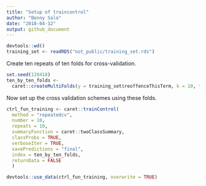 ```yaml
---
title: "Setup of traincontrol"
author: "Benny Salo"
date: "2018-04-12"
output: github_document
---
```




```r
devtools::wd()
training_set <- readRDS("not_public/training_set.rds")
```

Create ten repeats of ten folds for cross-validation.

```r
set.seed(120418)
ten_by_ten_folds <- 
  caret::createMultiFolds(y = training_set$reoffenceThisTerm, k = 10, times = 10)
```


Now set up the cross validation schemes using these folds. 


```r

ctrl_fun_training <- caret::trainControl(
  method = "repeatedcv",
  number = 10,
  repeats = 10,
  summaryFunction = caret::twoClassSummary,
  classProbs = TRUE,
  verboseIter = TRUE,
  savePredictions = "final",
  index = ten_by_ten_folds,
  returnData = FALSE
  )


```

```r
devtools::use_data(ctrl_fun_training, overwrite = TRUE)
```

